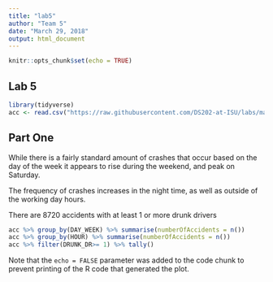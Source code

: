 ---
title: "lab5"
author: "Team 5"
date: "March 29, 2018"
output: html_document
---

```{r setup, include=FALSE}
knitr::opts_chunk$set(echo = TRUE)
```

## Lab 5



```{R}
library(tidyverse)
acc <- read.csv("https://raw.githubusercontent.com/DS202-at-ISU/labs/master/data/fars2016/accident.csv", stringsAsFactors = FALSE)
```

## Part One 

While there is a fairly standard amount of crashes that occur based on the day of the week it appears to rise during the weekend, and peak on Saturday.

The frequency of crashes increases in the night time, as well as outside of the working day hours.

There are 8720 accidents with at least 1 or more drunk drivers
```{R}
acc %>% group_by(DAY_WEEK) %>% summarise(numberOfAccidents = n())
acc %>% group_by(HOUR) %>% summarise(numberOfAccidents = n())
acc %>% filter(DRUNK_DR>= 1) %>% tally()
```

Note that the `echo = FALSE` parameter was added to the code chunk to prevent printing of the R code that generated the plot.
